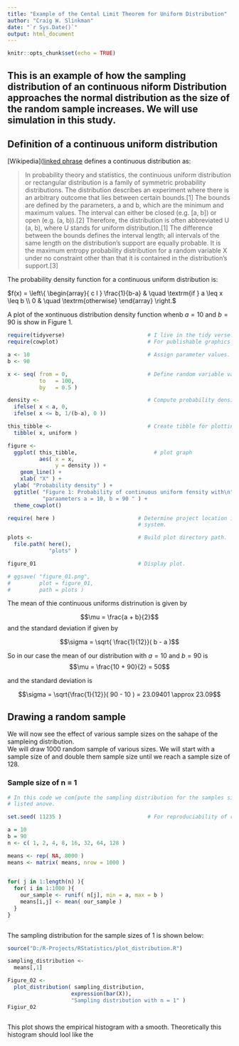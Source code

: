```yaml
---
title: "Example of the Cental Limit Theorem for Uniform Distribution"
author: "Craig W. Slinkman"
date: "`r Sys.Date()`"
output: html_document
---
```


```r
knitr::opts_chunk$set(echo = TRUE)
```

## This is an example of how the sampling distribution of an continuous niform Distribution approaches the normal distribution as the size of the random sample increases.  We will use simulation in this study.

## Definition of a continuous uniform distribution  

[Wikipedia]([linked phrase](http://example.com) defines a continuous distribution as:

>In probability theory and statistics, the continuous uniform distribution or rectangular distribution is a family of symmetric probability distributions. The distribution describes an experiment where there is an arbitrary outcome that lies between certain bounds.[1] The bounds are defined by the parameters, a and b, which are the minimum and maximum values. The interval can either be closed (e.g. [a, b]) or open (e.g. (a, b)).[2] Therefore, the distribution is often abbreviated U (a, b), where U stands for uniform distribution.[1] The difference between the bounds defines the interval length; all intervals of the same length on the distribution's support are equally probable. It is the maximum entropy probability distribution for a random variable X under no constraint other than that it is contained in the distribution's support.[3]

The probability density function for a continuous uniform distribution is:

$f(x) =
\left\{ 
  \begin{array}{ c l }
    \frac{1}{b-a} & \quad \textrm{if } a \leq x \leq b  \\
    0                 & \quad \textrm{otherwise}
  \end{array}
\right.$

A plot of the xontinuous distribution density function whenb $a = 10$ and $b = 90$ is show in Figure 1.

```r
require(tidyverse)                          # I live in the tidy verse.
require(cowplot)                            # For publishable graphics

a <- 10                                     # Assign parameter values.
b <- 90

x <- seq( from = 0,                         # Define random variable values.
          to   = 100,
          by   = 0.5 )

density <-                                  # Compute probability density function
  ifelse( x < a, 0,
  ifelse( x <= b, 1/(b-a), 0 ))

this_tibble <-                              # Create tibble for plotting
  tibble( x, uniform )

figure <-
  ggplot( this_tibble,                        # plot graph
          aes( x = x, 
               y = density )) +
    geom_line() +
    xlab( "X" ) +
  ylab( "Probability density" ) +
  ggtitle( "Figure 1: Probability of continuous uniform fensity with\n",
           "paraameters a = 10, b = 90 " ) +
  theme_cowplot()

require( here )                          # Determine project location in file
                                         # system.

plots <-                                 # Build plot directory path.
  file.path( here(),
             "plots" )

figure_01                                # Display plot.

# ggsave( "figure_01.png",
#         plot = figure_01,
#         path = plots )
```
 The mean of thie continuous uniforms distrinution is given by 
   
  $$\mu = \frac{a + b}{2}$$
  and the standard deviation if given by 
  
$$\sigma = \sqrt{ \frac{1}{12}}( b - a )$$

So in our case the mean of our distribution with $a = 10$ and $b = 90$ is
$$\mu = \frac{10 + 90}{2} = 50$$

and the standard deviation is 

$$\sigma = \sqrt{\frac{1}{12}}( 90 - 10 ) = 23.09401 \approx 23.09$$

## Drawing a random sample

We will now see the effect of various sample sizes on the sahape of the sampleing distribution.  
We will draw 1000 random sample of various sizes.  We will start with a sample size of and double them sample size until we reach a sample size of 128.

### Sample size of n = 1

```r
# In this code we com[pute the sampling distribution for the samples sizes we
# listed anove.

set.seed( 11235 )                           # For reproduciability of results.

a = 10
b = 90
n <- c( 1, 2, 4, 8, 16, 32, 64, 128 )

means <- rep( NA, 8000 )
means <- matrix( means, nrow = 1000 )

 
for( j in 1:length(n) ){
  for( i in 1:1000 ){
    our_sample <- runif( n[j], min = a, max = b )
    means[i,j] <- mean( our_sample )
  }
}
  

```

The sampling distribution for the sample sizes of 1 is shown below:



```r
source("D:/R-Projects/RStatistics/plot_distribution.R")

sampling_distribution <-
  means[,1]

Figure_02 <-
  plot_distribution( sampling_distribution,
                    expression(bar(X)),
                    "Sampling distribution with n = 1" )
Figiur_02
  
```
This plot shows the empirical histogram with a smooth.  Theoretically this histogram should lool like the 
